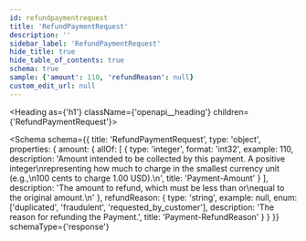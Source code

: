 ```yaml
---
id: refundpaymentrequest
title: 'RefundPaymentRequest'
description: ''
sidebar_label: 'RefundPaymentRequest'
hide_title: true
hide_table_of_contents: true
schema: true
sample: {'amount': 110, 'refundReason': null}
custom_edit_url: null
---
```



<Heading as={'h1'} className={'openapi__heading'} children={'RefundPaymentRequest'}></Heading>

<Schema
  schema={{
    title: 'RefundPaymentRequest',
    type: 'object',
    properties: {
      amount: {
        allOf: [
          {
            type: 'integer',
            format: 'int32',
            example: 110,
            description:
              'Amount intended to be collected by this payment. A positive integer\nrepresenting how much to charge in the smallest currency unit (e.g.,\n100 cents to charge 1.00 USD).\n',
            title: 'Payment-Amount'
          }
        ],
        description:
          'The amount to refund, which must be less than or\nequal to the original amount.\n'
      },
      refundReason: {
        type: 'string',
        example: null,
        enum: ['duplicated', 'fraudulent', 'requested_by_customer'],
        description: 'The reason for refunding the Payment.',
        title: 'Payment-RefundReason'
      }
    }
  }}
  schemaType={'response'}
></Schema>
